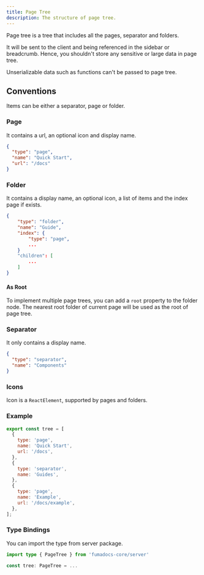 ```yaml
---
title: Page Tree
description: The structure of page tree.
---
```


Page tree is a tree that includes all the pages, separator and folders.

It will be sent to the client and being referenced in the sidebar or breadcrumb.
Hence, you shouldn't store any sensitive or large data in page tree.

<Callout title="Note">
  Unserializable data such as functions can't be passed to page tree.
</Callout>

## Conventions

Items can be either a separator, page or folder.

### Page

It contains a url, an optional icon and display name.

```json
{
  "type": "page",
  "name": "Quick Start",
  "url": "/docs"
}
```

### Folder

It contains a display name, an optional icon, a list of items and the index page if exists.

```json
{
    "type": "folder",
    "name": "Guide",
    "index": {
        "type": "page",
        ...
    }
    "children": [
        ...
    ]
}
```

#### As Root

To implement multiple page trees, you can add a `root` property to the folder node. The nearest root folder of current page will be used as the root of page tree.

### Separator

It only contains a display name.

```json
{
  "type": "separator",
  "name": "Components"
}
```

### Icons

Icon is a `ReactElement`, supported by pages and folders.

### Example

```js
export const tree = [
  {
    type: 'page',
    name: 'Quick Start',
    url: '/docs',
  },
  {
    type: 'separator',
    name: 'Guides',
  },
  {
    type: 'page',
    name: 'Example',
    url: '/docs/example',
  },
];
```

### Type Bindings

You can import the type from server package.

```ts
import type { PageTree } from 'fumadocs-core/server'

const tree: PageTree = ...
```
